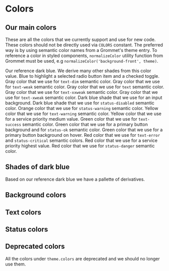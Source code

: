 
<Meta title='Display/Colors' />

# Colors

## Our main colors
These are all the colors that we currently support and use for new code.
These colors should not be directly used via <code>COLORS</code> constant.
The preferred way is by using semantic color names from a Grommet's theme entry.
To reference a color in styled components, <code>normalizeColor</code> utility function from Grommet must be used,
e.g <code>normalizeColor('background-front', theme)</code>.

<Preview>
  <Story name="Main">
    <ColorSample color={COLORS.darkBlue} title='COLORS.darkBlue'>
      Our reference dark blue. We derive many other shades from this color value.
    </ColorSample>
    <ColorSample color={COLORS.brightBlue} title='COLORS.brightBlue'>
      Blue to highlight a selected radio button item and a checked toggle.
    </ColorSample>
    <ColorSample color={COLORS.gray1} title='COLORS.gray1'>
      Gray color that we use for <code>text-dim</code> semantic color.
    </ColorSample>
    <ColorSample color={COLORS.gray2} title='COLORS.gray2'>
      Gray color that we use for <code>text-weak</code> semantic color.
    </ColorSample>
    <ColorSample color={COLORS.gray3} title='COLORS.gray3'>
      Gray color that we use for <code>text</code> semantic color.
    </ColorSample>
    <ColorSample color={COLORS.gray4} title='COLORS.gray4'>
      Gray color that we use for <code>text-xxweak</code> semantic color.
    </ColorSample>
    <ColorSample color={COLORS.gray5} title='COLORS.gray5'>
      Gray color that we use for <code>text-xweak</code> semantic color.
    </ColorSample>
    <ColorSample color={COLORS.shade5} title='COLORS.shade5'>
      Dark blue shade that we use for an input background.
    </ColorSample>
    <ColorSample color={COLORS.shade6} title='COLORS.shade6'>
      Dark blue shade that we use for <code>status-disabled</code> semantic color.
    </ColorSample>
    <ColorSample color={COLORS.orange1} title='COLORS.orange1'>
      Orange color that we use for <code>status-warning</code> semantic color.
    </ColorSample>
    <ColorSample color={COLORS.yellow1} title='COLORS.yellow1'>
      Yellow color that we use for <code>text-warning</code> semantic color.
    </ColorSample>
    <ColorSample color={COLORS.yellow2} title='COLORS.yellow2'>
      Yellow color that we use for a service priority medium value.
    </ColorSample>
    <ColorSample color={COLORS.green1} title='COLORS.green1'>
      Green color that we use for <code>text-success</code> semantic color.
    </ColorSample>
    <ColorSample color={COLORS.green2} title='COLORS.green2'>
      Green color that we use for a primary button background and for <code>status-ok</code> semantic color.
    </ColorSample>
    <ColorSample color={COLORS.green3} title='COLORS.green3'>
      Green color that we use for a primary button background on hover.
    </ColorSample>
    <ColorSample color={COLORS.red1} title='COLORS.red1'>
      Red color that we use for <code>text-error</code> and <code>status-critical</code> semantic colors.
    </ColorSample>
    <ColorSample color={COLORS.red2} title='COLORS.red2'>
      Red color that we use for a service priority highest value.
    </ColorSample>
    <ColorSample color={COLORS.red3} title='COLORS.red3'>
      Red color that we use for <code>status-danger</code> semantic color.
    </ColorSample>
  </Story>
</Preview>

## Shades of dark blue

Based on our reference dark blue we have a pallette of derivatives.

<Preview>
  <Story name="Dark Blue Shades">
    <ColorSample color={COLORS.darkBlueLighter9} title='COLORS.darkBlueLighter9' />
    <ColorSample color={COLORS.darkBlueLighter8} title='COLORS.darkBlueLighter8' />
    <ColorSample color={COLORS.darkBlueLighter7} title='COLORS.darkBlueLighter7' />
    <ColorSample color={COLORS.darkBlueLighter6} title='COLORS.darkBlueLighter6' />
    <ColorSample color={COLORS.darkBlueLighter5} title='COLORS.darkBlueLighter5' />
    <ColorSample color={COLORS.darkBlueLighter4} title='COLORS.darkBlueLighter4' />
    <ColorSample color={COLORS.darkBlueLighter3} title='COLORS.darkBlueLighter3' />
    <ColorSample color={COLORS.darkBlueLighter2} title='COLORS.darkBlueLighter2' />
    <ColorSample color={COLORS.darkBlueLighter1} title='COLORS.darkBlueLighter1' />
    <Box pad={{vertical: 'medium'}}>
      <ColorSample color={COLORS.darkBlue} title='COLORS.darkBlue' />
    </Box>
    <ColorSample color={COLORS.darkBlueDarker1} title='COLORS.darkBlueDarker1' />
    <ColorSample color={COLORS.darkBlueDarker2} title='COLORS.darkBlueDarker2' />
    <ColorSample color={COLORS.darkBlueDarker3} title='COLORS.darkBlueDarker3' />
    <ColorSample color={COLORS.darkBlueDarker4} title='COLORS.darkBlueDarker4' />
    <ColorSample color={COLORS.darkBlueDarker5} title='COLORS.darkBlueDarker5' />
    <ColorSample color={COLORS.darkBlueDarker6} title='COLORS.darkBlueDarker6' />
    <ColorSample color={COLORS.darkBlueDarker7} title='COLORS.darkBlueDarker7' />
    <ColorSample color={COLORS.darkBlueDarker8} title='COLORS.darkBlueDarker8' />
    <ColorSample color={COLORS.darkBlueDarker9} title='COLORS.darkBlueDarker9' />
  </Story>
</Preview>

## Background colors

<Preview>
  <Story name="Background">
    <ColorSample color='background' title='background' />
    <ColorSample color='background-back' title='background-back' />
    <ColorSample color='background-front' title='background-front' />
    <ColorSample color='background-accent' title='background-accent' />
    <ColorSample color='background-weak' title='background-weak' />
    <ColorSample color='background-contrast' title='background-contrast' />
    <ColorSample color='background-strong' title='background-strong' />
    <ColorSample color='background-light' title='background-light' />
  </Story>
</Preview>

## Text colors

<Preview>
  <Story name="Text">
    <ColorSample color='text' title='text' />
    <ColorSample color='text-strong' title='text-strong' />
    <ColorSample color='text-weak' title='text-weak' />
    <ColorSample color='text-xweak' title='text-xweak' />
    <ColorSample color='text-xxweak' title='text-xxweak' />
    <ColorSample color='text-accent' title='text-accent' />
    <ColorSample color='text-dim' title='text-dim' />
    <ColorSample color='text-warning' title='text-warning' />
    <ColorSample color='text-error' title='text-error' />
    <ColorSample color='text-success' title='text-success' />
  </Story>
</Preview>

## Status colors

<Preview>
  <Story name="Status">
    <ColorSample color='status-critical' title='status-critical' />
    <ColorSample color='status-danger' title='status-danger' />
    <ColorSample color='status-warning' title='status-warning' />
    <ColorSample color='status-ok' title='status-ok' />
    <ColorSample color='status-unknown' title='status-unknown' />
    <ColorSample color='status-disabled' title='status-disabled' />
  </Story>
</Preview>

## Deprecated colors

All the colors under <code>theme.colors</code> are deprecated and we should no longer use them.

<Preview>
  <Story name="Deprecated">
    <ColorSample color={theme.colors.gold} title='colors.gold' />
    <ColorSample color={theme.colors.error} title='colors.error' />
    <ColorSample color={theme.colors.greenNew} title='colors.greenNew' />
    <ColorSample color={theme.colors.redOld} title='colors.redOld' />
    <ColorSample color={theme.colors.white1} title='colors.white1'></ColorSample>
    <ColorSample color={theme.colors.white2} title='colors.white2'></ColorSample>
    <ColorSample color={theme.colors.white3} title='colors.white3'></ColorSample>
    <ColorSample color={theme.colors.white4} title='colors.white4'></ColorSample>
    <ColorSample color={theme.colors.white5} title='colors.white5'></ColorSample>
    <ColorSample color={theme.colors.gray} title='colors.gray'></ColorSample>
    <ColorSample color={theme.colors.foreground} title='colors.foreground'></ColorSample>
    <ColorSample color={theme.colors.loadingForeground} title='colors.loadingForeground'></ColorSample>
    <ColorSample color={theme.colors.dropdownBackground} title='colors.dropdownBackground'></ColorSample>
    <ColorSample color={theme.colors.shade1} title='colors.shade1'></ColorSample>
    <ColorSample color={theme.colors.shade2} title='colors.shade2'></ColorSample>
    <ColorSample color={theme.colors.shade3} title='colors.shade3'></ColorSample>
    <ColorSample color={theme.colors.shade4} title='colors.shade4'></ColorSample>
    <ColorSample color={theme.colors.shade5} title='colors.shade5'></ColorSample>
    <ColorSample color={theme.colors.shade6} title='colors.shade6'></ColorSample>
    <ColorSample color={theme.colors.shade7} title='colors.shade7'></ColorSample>
    <ColorSample color={theme.colors.shade8} title='colors.shade8'></ColorSample>
    <ColorSample color={theme.colors.shade9} title='colors.shade9'></ColorSample>
    <ColorSample color={theme.colors.shade10} title='colors.shade10'></ColorSample>
  </Story>
</Preview>
